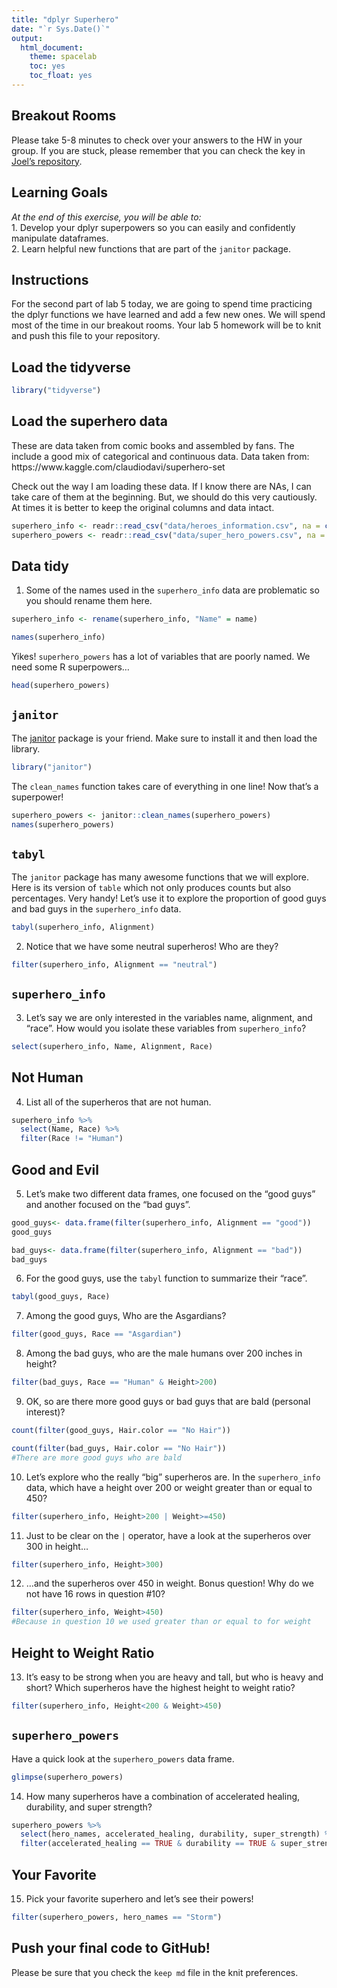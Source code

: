 ```yaml
---
title: "dplyr Superhero"
date: "`r Sys.Date()`"
output:
  html_document:
    theme: spacelab
    toc: yes
    toc_float: yes
---
```


## Breakout Rooms  
Please take 5-8 minutes to check over your answers to the HW in your group. If you are stuck, please remember that you can check the key in [Joel's repository](https://github.com/jmledford3115/BIS15LW2021_jledford).  

## Learning Goals  
*At the end of this exercise, you will be able to:*    
1. Develop your dplyr superpowers so you can easily and confidently manipulate dataframes.  
2. Learn helpful new functions that are part of the `janitor` package.  

## Instructions
For the second part of lab 5 today, we are going to spend time practicing the dplyr functions we have learned and add a few new ones. We will spend most of the time in our breakout rooms. Your lab 5 homework will be to knit and push this file to your repository.  

## Load the tidyverse
```r
library("tidyverse")
```

## Load the superhero data
These are data taken from comic books and assembled by fans. The include a good mix of categorical and continuous data.  Data taken from: https://www.kaggle.com/claudiodavi/superhero-set  

Check out the way I am loading these data. If I know there are NAs, I can take care of them at the beginning. But, we should do this very cautiously. At times it is better to keep the original columns and data intact.  
```r
superhero_info <- readr::read_csv("data/heroes_information.csv", na = c("", "-99", "-"))
superhero_powers <- readr::read_csv("data/super_hero_powers.csv", na = c("", "-99", "-"))
```

## Data tidy
1. Some of the names used in the `superhero_info` data are problematic so you should rename them here.  
```r
superhero_info <- rename(superhero_info, "Name" = name)

```
```r
names(superhero_info)
```

Yikes! `superhero_powers` has a lot of variables that are poorly named. We need some R superpowers...
```r
head(superhero_powers)
```

## `janitor`
The [janitor](https://garthtarr.github.io/meatR/janitor.html) package is your friend. Make sure to install it and then load the library.  
```r
library("janitor")
```

The `clean_names` function takes care of everything in one line! Now that's a superpower!
```r
superhero_powers <- janitor::clean_names(superhero_powers)
names(superhero_powers)
```

## `tabyl`
The `janitor` package has many awesome functions that we will explore. Here is its version of `table` which not only produces counts but also percentages. Very handy! Let's use it to explore the proportion of good guys and bad guys in the `superhero_info` data.  

```r
tabyl(superhero_info, Alignment)
```

2. Notice that we have some neutral superheros! Who are they?
```r
filter(superhero_info, Alignment == "neutral")
```

## `superhero_info`
3. Let's say we are only interested in the variables name, alignment, and "race". How would you isolate these variables from `superhero_info`?
```r
select(superhero_info, Name, Alignment, Race)
```

## Not Human
4. List all of the superheros that are not human.
```r
superhero_info %>%
  select(Name, Race) %>%
  filter(Race != "Human")
```

## Good and Evil
5. Let's make two different data frames, one focused on the "good guys" and another focused on the "bad guys".
```r
good_guys<- data.frame(filter(superhero_info, Alignment == "good"))
good_guys
```

```r
bad_guys<- data.frame(filter(superhero_info, Alignment == "bad"))
bad_guys
```

6. For the good guys, use the `tabyl` function to summarize their "race".
```r
tabyl(good_guys, Race)
```

7. Among the good guys, Who are the Asgardians?
```r
filter(good_guys, Race == "Asgardian")
```

8. Among the bad guys, who are the male humans over 200 inches in height?
```r
filter(bad_guys, Race == "Human" & Height>200)
```

9. OK, so are there more good guys or bad guys that are bald (personal interest)?
```r
count(filter(good_guys, Hair.color == "No Hair"))
```
```r
count(filter(bad_guys, Hair.color == "No Hair"))
#There are more good guys who are bald
```

10. Let's explore who the really "big" superheros are. In the `superhero_info` data, which have a height over 200 or weight greater than or equal to 450?
```r
filter(superhero_info, Height>200 | Weight>=450)
```

11. Just to be clear on the `|` operator,  have a look at the superheros over 300 in height...
```r
filter(superhero_info, Height>300)
```

12. ...and the superheros over 450 in weight. Bonus question! Why do we not have 16 rows in question #10?
```r
filter(superhero_info, Weight>450)
#Because in question 10 we used greater than or equal to for weight
```

## Height to Weight Ratio
13. It's easy to be strong when you are heavy and tall, but who is heavy and short? Which superheros have the highest height to weight ratio?
```r
filter(superhero_info, Height<200 & Weight>450)
```

## `superhero_powers`
Have a quick look at the `superhero_powers` data frame.  
```r
glimpse(superhero_powers)
```

14. How many superheros have a combination of accelerated healing, durability, and super strength?
```r
superhero_powers %>%
  select(hero_names, accelerated_healing, durability, super_strength) %>%
  filter(accelerated_healing == TRUE & durability == TRUE & super_strength == TRUE)
```

## Your Favorite
15. Pick your favorite superhero and let's see their powers!
```r
filter(superhero_powers, hero_names == "Storm")
```

## Push your final code to GitHub!
Please be sure that you check the `keep md` file in the knit preferences.  